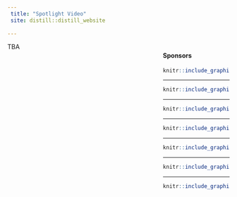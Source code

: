 ```yaml
---
 title: "Spotlight Video"
 site: distill::distill_website
 
---
```

<div style="width: 30%; float: right;">

#### Sponsors

<a href = "https://www.tsukuba.ac.jp/en/">

```r
knitr::include_graphics("imgs/ut2.png")
```

</a>

-----

<a href = "https://www.univ-grenoble-alpes.fr/english/">

```r
knitr::include_graphics("imgs/uga2.png")
```
</a>

-----

<a href = "https://www.ruhr-uni-bochum.de/en">

```r
knitr::include_graphics("imgs/rub.png")
```

</a>

-----

<a href = "https://www.cnrs.fr/en">

```r
knitr::include_graphics("imgs/cnrs.png")
```

</a>

-----

<a href = "https://www.univ-grenoble-alpes.fr/english/">

```r
knitr::include_graphics("imgs/region.png")
```

</a>

-----

<a href = "https://air.tsukuba.ac.jp/en/">

```r
knitr::include_graphics("imgs/c_air.png")
```

</a>

-----

<a href = "https://www.grenoble-inp.fr/en">

```r
knitr::include_graphics("imgs/Grenoble_INP.png")
```

</a>


</div>

TBA

<!-- <div style="width: 65%; float: left;"> -->

<!-- ### Want to have an idea about what the poster presentations will be about? You can check their spotlight videos here! -->

<!-- ----- -->

<!-- ### Abe Mitsu Teru -->
<!-- #### Epidemic Simulation on Small Community Using an Agent-Based Model Generated From OpenStreetMap Data -->

<!-- <div style="width: 49%; float: left">  -->

<!-- - Video -->


<!-- [![Spotlight video](Poster_Kits/Abe-Poster.pdf)](Poster_Kits/Abe-Poster_video.mp4 "ABE") -->

<!-- </div> -->

<!-- ### Erica Kido Shimomoto -->
<!-- #### Subspace Representation for Natural Language Processing -->


<!-- <div style="width: 49%; float: left"> -->

<!-- - Video -->

<!-- [![Spotlight video](Poster_Kits/Erica_CollaboTICS2021_poster.pdf)](Poster_Kits/ -->
<!-- Erica_CollaboTICS2021_spotlightvideo.mp4  "Erica-Poster") -->

<!-- </div> -->

<!-- ### Fabio Tanaka -->
<!-- #### Understanding the transmission of information during Morphogenesis usings CAs -->


<!-- <div style="width: 49%; float: left"> -->

<!-- - Video -->

<!-- [![Spotlight video](Poster_Kits/ -->
<!-- FabioTanaka_poster.pdf)](Poster_Kits/FabioTanaka_spotlight_video.mp4 Fabio-Poster") -->

<!-- </div> -->

<!-- ### Yuri Lavinas -->
<!-- #### Suprises in Evolutionaty Computation -->


<!-- <div style="width: 49%; float: left"> -->

<!-- - Video -->

<!-- [![Spotlight video](Poster_Kits/YURILAVINAS_WS_poster_collabotics.pdf)](Poster_Kits/YURILAVINAS_WS_poster_collabotics.mp4  Yuri-Poster") -->

<!-- </div> -->

<!-- ### Nils Foerster -->
<!-- #### Realible identification and quantification of neural cells in microscopic images of neurospheres -->


<!-- <div style="width: 49%; float: left"> -->

<!-- - Video -->

<!-- [![Spotlight video](Poster_Kits/foerster_Poster_CollaboTICS 2021.pdf)](Poster_Kits/foerster_CollaboTICS2021_spotlight.mp4  Nils-Poster") -->

<!-- </div> -->

<!-- ### Suzana Rita Alves Beleza -->
<!-- #### Slow Feature Subspace for Action Recognition -->


<!-- <div style="width: 49%; float: left"> -->

<!-- - Video -->

<!-- [![Spotlight video](Poster_Kits/suzana_poster.pdf)](Poster_Kits/suzana_spotlight_slides.mp4  Suzana-Poster") -->

<!-- </div> -->

<!-- ### Ruiyun Wang -->
<!-- #### Motion feedback in training with musical loudness change -->


<!-- <div style="width: 49%; float: left"> -->

<!-- - Video -->

<!-- [![Spotlight video](Poster_Kits/wang_poster_tsukuba.pdf)](Poster_Kits/wang_video_tsukuba.mp4  Suzana-Poster") -->

<!-- </div> -->

</div>